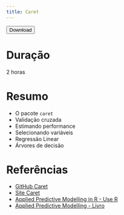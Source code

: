 ```yaml
---
title: Caret
---
```


<a href = "../caret.zip"><button>Download</button></a>

# Duração

2 horas

# Resumo

- O pacote `caret`
- Validação cruzada
- Estimando performance
- Selecionando variáveis
- Regressão Linear
- Árvores de decisão

# Referências

- [GitHub Caret](https://github.com/topepo/caret)
- [Site Caret](http://topepo.github.io/caret/index.html)
- [Applied Predictive Modelling in R - Use R](http://appliedpredictivemodeling.com/user2014/)
- [Applied Predictive Modelling - Livro](http://appliedpredictivemodeling.com/)

